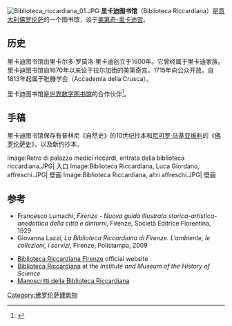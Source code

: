 [[File:Biblioteca_riccardiana_01.JPG|thumb]]
'''里卡迪图书馆'''（Biblioteca Riccardiana）是[[意大利|意大利]][[佛罗伦萨|佛罗伦萨]]的一个图书馆，设于[[美第奇-里卡迪宫|美第奇-里卡迪宫]]。

== 历史 ==
里卡迪图书馆由里卡尔多·罗莫洛·里卡迪创立于1600年。它曾经属于里卡迪家族。里卡迪图书馆自1670年以来设于拉尔加街的美第奇宫。1715年向公众开放。自1813年起属于秕糠学会（Accademia della Crusca）。

里卡迪图书馆是[[世界数字图书馆|世界数字图书馆]]的合作伙伴<ref name="WDL">{{cite web |url = http://www.wdl.org/en/item/10646/ |title = On the Sphere and the Cylinder; On the Measurement of the Circle; On Conoids and Spheroids; On Spirals; On the Equilibrium of Planes; On the Quadrature of the Parabola; The Sand Reckoner |website = [[World_Digital_Library|World Digital Library]] |date = 1450–1460 |accessdate = 2013-07-13 }}</ref>。

== 手稿 ==
里卡迪图书馆保存有普林尼《自然史》的10世纪抄本和[[尼可罗·马基亚维利|尼可罗·马基亚维利]]的《[[佛罗伦萨史|佛罗伦萨史]]》，以及新约抄本。

<gallery>
Image:Retro di palazzo medici riccardi, entrata della biblioteca riccardiana.JPG| 入口
Image:Biblioteca Riccardiana, Luca Giordano, affreschi.JPG| 壁画
Image:Biblioteca Riccardiana, altri affreschi.JPG| 壁画
</gallery>

== 参考 ==
* Francesco Lumachi, ''Firenze - Nuova guida illustrata storica-artistica-anedottica della città e dintorni'', Firenze, Società Editrice Fiorentina, 1929
* Giovanna Lazzi, ''La Biblioteca Riccardiana di Firenze. L’ambiente, le collezioni, i servizi'', Firenze, Polistampa, 2009
{{reflist}}
* [http://www.riccardiana.firenze.sbn.it/main.php?Lang=EN Biblioteca Riccardiana Firenze] official website 
* [https://web.archive.org/web/20100809191612/http://brunelleschi.imss.fi.it/itineraries/place/BibliotecaRiccardiana.html Biblioteca Riccardiana] at the ''Institute and Museum of the History of Science'' 
* [http://www.archive.org/stream/imanoscrittidell01bibluoft Manoscritti della Biblioteca Riccardiana]

{{coord|43|46|31.63|N|11|15|19.93|E|source:itwiki_region:IT_type:landmark|display=title}}
{{佛罗伦萨地标}}
[[Category:佛罗伦萨建筑物|Category:佛罗伦萨建筑物]]